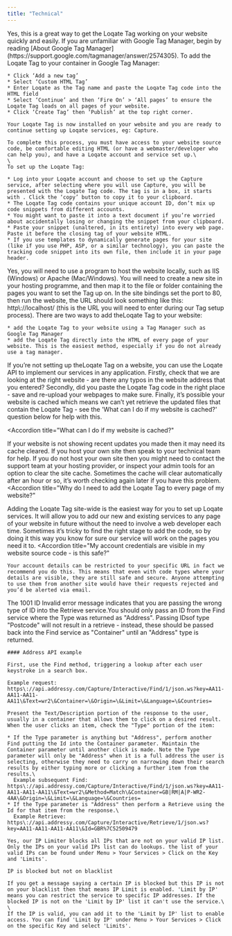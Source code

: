 ```yaml
---
title: "Technical"
---
```


<AccordionGroup>
  <Accordion
  title="Can I add the Loqate Tag to my website using Google Tag Manager?"
  >
    Yes, this is a great way to get the Loqate Tag working on your website quickly and easily.
    If you are unfamiliar with Google Tag Manager, begin by reading [About Google Tag Manager](https://support.google.com/tagmanager/answer/2574305). To add the Loqate Tag to your container in Google Tag Manager:

    * Click ‘Add a new tag’
    * Select ‘Custom HTML Tag’
    * Enter Loqate as the Tag name and paste the Loqate Tag code into the HTML field
    * Select ‘Continue’ and then ‘Fire On’ > ‘All pages’ to ensure the Loqate Tag loads on all pages of your website.
    * Click ‘Create Tag’ then ‘Publish’ at the top right corner.

    Your Loqate Tag is now installed on your website and you are ready to continue setting up Loqate services, eg: Capture.

  </Accordion>
  <Accordion
  title="How do I add the Loqate Tag directly to my site? (without a tag manager)"
  >

    To complete this process, you must have access to your website source code, be comfortable editing HTML (or have a webmaster/developer who can help you), and have a Loqate account and service set up.\
    \
    To set up the Loqate Tag:

    * Log into your Loqate account and choose to set up the Capture service, after selecting where you will use Capture, you will be presented with the Loqate Tag code. The tag is in a box, it starts with . Click the ‘copy’ button to copy it to your clipboard.
    * The Loqate Tag code contains your unique account ID, don’t mix up code snippets from different accounts.
    * You might want to paste it into a text document if you’re worried about accidentally losing or changing the snippet from your clipboard.
    * Paste your snippet (unaltered, in its entirety) into every web page. Paste it before the closing tag of your website HTML.
    * If you use templates to dynamically generate pages for your site (like if you use PHP, ASP, or a similar technology), you can paste the tracking code snippet into its own file, then include it in your page header.

  </Accordion>
  <Accordion
  title="Can I set up the Loqate Tag on a website that’s not Live/online?"
  >
    Yes, you will need to use a program to host the website locally, such as IIS (Windows) or Apache (Mac/Windows). You will need to create a new site in your hosting programme, and then map it to the file or folder containing the pages you want to set the Tag up on. In the site bindings set the port to 80, then run the website, the URL should look something like this: http\://localhost/ (this is the URL you will need to enter during our Tag setup process).
  </Accordion>
  <Accordion
  title="How do I add the Loqate Tag to my website?"
  >
    There are two ways to add theLoqate Tag to your website:

    * add the Loqate Tag to your website using a Tag Manager such as Google Tag Manager
    * add the Loqate Tag directly into the HTML of every page of your website. This is the easiest method, especially if you do not already use a tag manager.

  </Accordion>
  <Accordion 
  title="How do I set up Loqate services in an app or intranet page?"
  >
    If you’re not setting up theLoqate Tag on a website, you can use the Loqate API to implement our services in any application.
  </Accordion>
  <Accordion
  title="What can I do if the setup process can’t find the Loqate Tag on my site?"
  >
    Firstly, check that we are looking at the right website - are there any typos in the website address that you entered? Secondly, did you paste the Loqate Tag code in the right place - save and re-upload your webpages to make sure. Finally, it’s possible your website is cached which means we can’t yet retrieve the updated files that contain the Loqate Tag - see the 'What can I do if my website is cached?' question below for help with this.
  </Accordion>

  <Accordion
  title="What can I do if my website is cached?"
  >
  If your website is not showing recent updates you made then it may need its cache cleared. If you host your own site then speak to your technical team for help. If you do not host your own site then you might need to contact the support team at your hosting provider, or inspect your admin tools for an option to clear the site cache. Sometimes the cache will clear automatically after an hour or so, it’s worth checking again later if you have this problem.
  </Accordion>
  <Accordion
  title="Why do I need to add the Loqate Tag to every page of my website?"
  >
  Adding the Loqate Tag site-wide is the easiest way for you to set up Loqate services. It will allow you to add our new and existing services to any page of your website in future without the need to involve a web developer each time. Sometimes it’s tricky to find the right stage to add the code, so by doing it this way you know for sure our service will work on the pages you need it to.
  </Accordion>
  <Accordion
  title="My account credentials are visible in my website source code - is this safe?"
  >
    Your account details can be restricted to your specific URL in fact we recommend you do this. This means that even with code types where your details are visible, they are still safe and secure. Anyone attempting to use them from another site would have their requests rejected and you’d be alerted via email.
  </Accordion>
  <Accordion
  title="I'm getting an Invalid ID error when using the Retrieve service - what does this mean?"
  >
    The 1001 ID Invalid error message indicates that you are passing the wrong type of ID into the Retrieve service.You should only pass an ID from the Find service where the Type was returned as "Address". Passing IDsof type "Postcode" will not result in a retrieve - instead, these should be passed back into the Find service as "Container" until an "Address" type is returned.

    #### Address API example

    First, use the Find method, triggering a lookup after each user keystroke in a search box.

    Example request: https\://api.addressy.com/Capture/Interactive/Find/1/json.ws?key=AA11-AA11-AA11-AA11\&Text=wr2\&Container=\&Origin=\&Limit=\&Language=\&Countries=

    Present the Text/Description portion of the response to the user, usually in a container that allows them to click on a desired result. When the user clicks an item, check the "Type" portion of the item:

    * If the Type parameter is anything but "Address", perform another Find putting the Id into the Container parameter. Maintain the Container parameter until another click is made. Note the Type parameter will only be "Address" when it is a full address the user is selecting, otherwise they need to carry on narrowing down their search results by either typing more or clicking a further item from the results.\
      Example subsequent Find: https\://api.addressy.com/Capture/Interactive/Find/1/json.ws?key=AA11-AA11-AA11-AA11\&Text=wr2\&Method=Match\&Container=GB|RM|A|P-WR2-4AA\&Origin=\&Limit=\&Language=\&Countries=
    * If the Type parameter is "Address" then perform a Retrieve using the Id for that item from the response.\
      Example Retrieve: https\://api.addressy.com/Capture/Interactive/Retrieve/1/json.ws?key=AA11-AA11-AA11-AA11\&Id=GBR%7C52509479

  </Accordion>  
  <Accordion
  title="Can I block specific IPs?"
  >

    Yes, our IP Limiter blocks all IPs that are not on your valid IP list. Only the IPs on your valid IPs list can do lookups. the list of your valid IPs can be found under Menu > Your Services > Click on the Key and 'Limits'.

    IP is blocked but not on blacklist

    If you get a message saying a certain IP is blocked but this IP is not on your blacklist then that means IP Limit is enabled. 'Limit by IP' means you can restrict the service to specific IP addresses. If the blocked IP is not on the 'Limit by IP' list it can't use the service.\
    \
    If the IP is valid, you can add it to the 'Limit by IP' list to enable access. You can find 'Limit by IP' under Menu > Your Services > Click on the specific Key and select 'Limits'.

  </Accordion>
</AccordionGroup>
